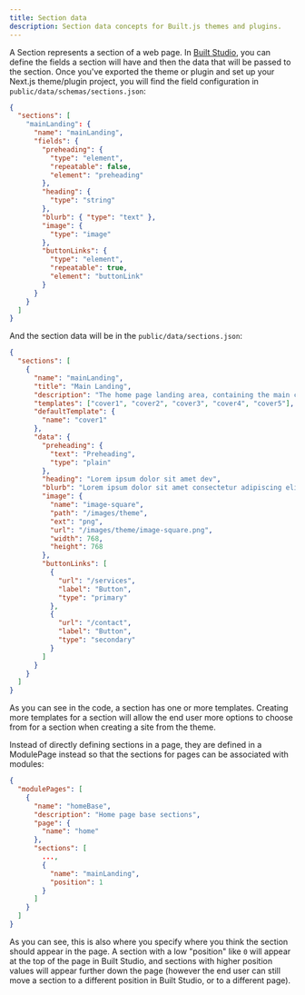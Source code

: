 ```yaml
---
title: Section data
description: Section data concepts for Built.js themes and plugins.
---
```


A Section represents a section of a web page. In [Built Studio](/built-studio), you can define the fields a section will have and then the data that will be passed to the section.
Once you've exported the theme or plugin and set up your Next.js theme/plugin project, you will find the field configuration in ```public/data/schemas/sections.json```:

```json title="public/data/schemas/sections.json" copy
{
  "sections": [
    "mainLanding": {
      "name": "mainLanding",
      "fields": {
        "preheading": {
          "type": "element",
          "repeatable": false,
          "element": "preheading"
        },
        "heading": {
          "type": "string"
        },
        "blurb": { "type": "text" },
        "image": {
          "type": "image"
        },
        "buttonLinks": {
          "type": "element",
          "repeatable": true,
          "element": "buttonLink"
        }
      }
    }
  ]
}
```

And the section data will be in the ```public/data/sections.json```:
```json title="public/data/sections.json" copy
{
  "sections": [
    {
      "name": "mainLanding",
      "title": "Main Landing",
      "description": "The home page landing area, containing the main call-to-action.",
      "templates": ["cover1", "cover2", "cover3", "cover4", "cover5"],
      "defaultTemplate": {
        "name": "cover1"
      },
      "data": {
        "preheading": {
          "text": "Preheading",
          "type": "plain"
        },
        "heading": "Lorem ipsum dolor sit amet dev",
        "blurb": "Lorem ipsum dolor sit amet consectetur adipiscing elit sed do eiusmod tempor incididunt ut labore et dolore magna aliqua.",
        "image": {
          "name": "image-square",
          "path": "/images/theme",
          "ext": "png",
          "url": "/images/theme/image-square.png",
          "width": 768,
          "height": 768
        },
        "buttonLinks": [
          {
            "url": "/services",
            "label": "Button",
            "type": "primary"
          },
          {
            "url": "/contact",
            "label": "Button",
            "type": "secondary"
          }
        ]
      }
    } 
  ]
}
```

As you can see in the code, a section has one or more templates. Creating more templates for a section will allow the end user more options to choose from for a section when creating a site from the theme.

Instead of directly defining sections in a page, they are defined in a ModulePage instead so that the sections for pages can be associated with modules:

```json title="public/data/module-pages.json" copy
{
  "modulePages": [
    {
      "name": "homeBase",
      "description": "Home page base sections",
      "page": {
        "name": "home"
      },
      "sections": [
        ...,
        {
          "name": "mainLanding",
          "position": 1
        }
      ]
    }
  ]
}
```

As you can see, this is also where you specify where you think the section should appear in the page. A section with a low "position" like `0` will appear at the top of the page in Built Studio, and sections with higher position values will appear further down the page (however the end user can still move a section to a different position in Built Studio, or to a different page).